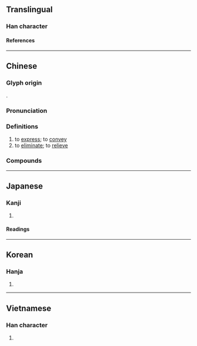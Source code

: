{{character info}}
==Translingual==

===Han character===
{{Han char|rn=64|rad=手|as=04|sn=7|four=57022|canj=QNIN|ids=⿰扌予}}

====References====
{{Han ref|kx=0421.100|dkj=11884|dj=0768.100|hdz=31846.040|uh=6292}}

----

==Chinese==
{{zh-forms}}

===Glyph origin===
{{Han etym}}
{{Han compound|手|alt1=扌|予|ls=psc|c1=s|t1=hand|c2=p}}.

===Pronunciation===
{{zh-pron
|m=shū
|c=syu1
|mn=qz,tw,xm,zz:su/qz:sǐr/zz:thí
|mn_note=su/sǐr - literary; su - vernacular (俗, Quanzhou); thí - vernacular
|mn-t=su1
|mc=y
|oc=y
|cat=v
}}

===Definitions===
{{zh-hanzi}}

# to [[express]]; to [[convey]]
# to [[eliminate]]; to [[relieve]]

===Compounds===
{{zh-der|各抒己見|直抒己見|抒情|抒情文|獨抒性靈|抒情詩|抒放|抒寫|發抒|抒發|抒解}}

----

==Japanese==

===Kanji===
{{ja-kanji|grade=|rs=手04}}

# {{rfdef|ja|sort=手04}}

====Readings====
{{ja-readings
|goon=じょ, しょ
|kanon=しょ
|kun=く-む, の-べる, のぞ-く
}}

----

==Korean==

===Hanja===
{{ko-hanja|hangeul=[[서]], [[저]]|eumhun=|rv=seo, jeo|mr=sŏ, chŏ|y=se, ce}}

# {{rfdef|ko|sort=手04}}

----

==Vietnamese==

===Han character===
{{vi-readings|rs=手04|reading=trữ}}

# {{rfdef|vi|sort=手04}}